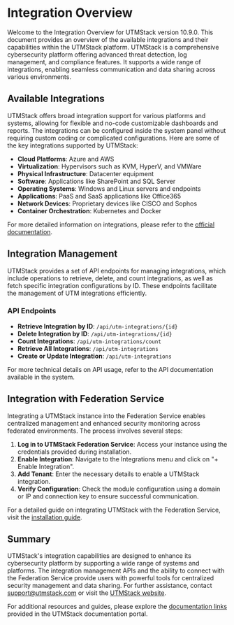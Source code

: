 # Integration Overview

Welcome to the Integration Overview for UTMStack version 10.9.0. This document provides an overview of the available integrations and their capabilities within the UTMStack platform. UTMStack is a comprehensive cybersecurity platform offering advanced threat detection, log management, and compliance features. It supports a wide range of integrations, enabling seamless communication and data sharing across various environments.

## Available Integrations

UTMStack offers broad integration support for various platforms and systems, allowing for flexible and no-code customizable dashboards and reports. The integrations can be configured inside the system panel without requiring custom coding or complicated configurations. Here are some of the key integrations supported by UTMStack:

- **Cloud Platforms**: Azure and AWS
- **Virtualization**: Hypervisors such as KVM, HyperV, and VMWare
- **Physical Infrastructure**: Datacenter equipment
- **Software**: Applications like SharePoint and SQL Server
- **Operating Systems**: Windows and Linux servers and endpoints
- **Applications**: PaaS and SaaS applications like Office365
- **Network Devices**: Proprietary devices like CISCO and Sophos
- **Container Orchestration**: Kubernetes and Docker

For more detailed information on integrations, please refer to the [official documentation](https://documentation.utmstack.com/v10/Getting%20started/introduction).

## Integration Management

UTMStack provides a set of API endpoints for managing integrations, which include operations to retrieve, delete, and count integrations, as well as fetch specific integration configurations by ID. These endpoints facilitate the management of UTM integrations efficiently.

### API Endpoints

- **Retrieve Integration by ID**: `/api/utm-integrations/{id}`
- **Delete Integration by ID**: `/api/utm-integrations/{id}`
- **Count Integrations**: `/api/utm-integrations/count`
- **Retrieve All Integrations**: `/api/utm-integrations`
- **Create or Update Integration**: `/api/utm-integrations`

For more technical details on API usage, refer to the API documentation available in the system.

## Integration with Federation Service

Integrating a UTMStack instance into the Federation Service enables centralized management and enhanced security monitoring across federated environments. The process involves several steps:

1. **Log in to UTMStack Federation Service**: Access your instance using the credentials provided during installation.
2. **Enable Integration**: Navigate to the Integrations menu and click on "+ Enable Integration".
3. **Add Tenant**: Enter the necessary details to enable a UTMStack integration.
4. **Verify Configuration**: Check the module configuration using a domain or IP and connection key to ensure successful communication.

For a detailed guide on integrating UTMStack with the Federation Service, visit the [installation guide](https://documentation.utmstack.com/v10/Installation/import_federation_server).

## Summary

UTMStack's integration capabilities are designed to enhance its cybersecurity platform by supporting a wide range of systems and platforms. The integration management APIs and the ability to connect with the Federation Service provide users with powerful tools for centralized security management and data sharing. For further assistance, contact [support@utmstack.com](mailto:support@utmstack.com) or visit the [UTMStack website](https://utmstack.com).

For additional resources and guides, please explore the [documentation links](https://documentation.utmstack.com/v10/dashboards/dashboard) provided in the UTMStack documentation portal.
